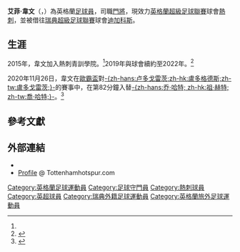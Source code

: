 {{noteTA
| G1 = football
| G2 = EPL
| 1= zh-hans:阿尔菲;zh-hk:艾菲;zh-tw:阿爾菲
| 2= zh-hans:怀特曼;zh-hk:韋文;zh-tw:惠特曼
| 3= zh-cn:代格福什; zh-hk:迪加科斯; zh-tw:代格福什;
}}
{{Infobox football biography
| name = 艾菲·韋文<br />Alfie Whiteman
| image = 
| fullname = Alfie Malik Whiteman<ref>{{cite web |url=https://www.premierleague.com/news/1697050 |title=Premier League clubs publish 2019/20 retained lists |publisher=Premier League |date=2020-06-26 |access-date=2021-03-26}}</ref>
| height = {{convert|1.89|m|ftin|order=flip}}<ref name="soccerway"/>
| birth_date  = {{birth date and age|1998|10|02}}
| birth_place = {{UK}}[[英格蘭|英格蘭]][[倫敦|倫敦]]
| currentclub = [[迪加科斯體育會|迪加科斯]]<br>（由[[托特纳姆热刺足球俱乐部|熱刺]]外借）
| clubnumber = 1<!--41-->
| position = [[門將|門將]] 
| youthyears1 = 2015–
| youthclubs1 = 熱刺
| years1 = 2020–
| clubs1 = [[托特纳姆热刺足球俱乐部|熱刺]]
| caps1 = 0
| goals1 = 0
| years2 = 2021
| clubs2 = →[[迪加科斯體育會|迪加科斯]]
| caps2 = 13
| goals2 = 0
| years3 = 2022–
| clubs3 = →[[迪加科斯體育會|迪加科斯]]
| caps3 = 9
| goals3 = 0
| nationalyears1 = 2013
| nationalteam1 = [[英格蘭16歲以下足球代表隊|英格蘭U16]] 
| nationalcaps1 = 4 | nationalgoals1 = 0
| nationalyears2 = 2013–2015
| nationalteam2 = [[英格蘭17歲以下足球代表隊|英格蘭U17]] 
| nationalcaps2 = 9 | nationalgoals2 = 0
| nationalyears3 = 2015–2016
| nationalteam3 = [[英格蘭18歲以下足球代表隊|英格蘭U18]] 
| nationalcaps3 =  3| nationalgoals3 = 0
| nationalyears4 = 2017
| nationalteam4 = [[英格蘭19歲以下足球代表隊|英格蘭U19]] 
| nationalcaps4 = 1 | nationalgoals4 = 0
| pcupdate = 2022年5月22日
| nationalteam-update = 2020年11月27日
}}

'''艾菲·韋文'''（{{lang-en|Alfie Whiteman}}，{{bd|1998年|10月2日||}}）為英格蘭[[足球員|足球員]]，司職[[門將|門將]]，現效力[[英格蘭超級足球聯賽|英格蘭超級足球聯賽]]球會[[托特纳姆热刺足球俱乐部|熱刺]]，並被借往[[瑞典超級足球聯賽|瑞典超級足球聯賽]]球會[[迪加科斯體育會|迪加科斯]]。

==生涯==
2015年，韋文加入熱刺青訓學院。<ref name="spursprofile"/>2019年與球會續約至2022年。<ref>{{cite web |url=https://www.tottenhamhotspur.com/news/2019/december/new-contract-for-whiteman/ |title=New contract for Whiteman |work=Tottenham Hotspur F.C. |date=2019-12-18 |accessdate=2019-12-29 }}</ref>

2020年11月26日，韋文在[[欧足联欧洲联赛|歐霸盃]]對[[拉茲格勒盧多戈雷茨足球俱樂部|-{zh-hans:卢多戈雷茨;zh-hk:盧多格德斯;zh-tw:盧多戈雷茨;}-]]的賽事中，在第82分鐘入替[[乔·哈特|-{zh-hans:乔·哈特; zh-hk:祖·赫特; zh-tw:喬·哈特;}-]]。<ref>{{cite web |url=https://www.bbc.co.uk/sport/football/55071634 |title=Tottenham Hotspur 4 - 0 Ludogorets Razgrad |work=BBC Sport |date=2020-11-26 |accessdate=2020-11-26 }}</ref>

== 參考文獻 ==
{{reflist|refs=
<ref name="soccerway">{{cite web |url=https://uk.soccerway.com/players/alfie-whiteman/424596/ |title=Soccerway.com Profile |accessdate=2018-02-10}}</ref>
<ref name="spursprofile">{{cite web |url=http://www.tottenhamhotspur.com/development-squad/alfie-whiteman/ |title=Tottenhamhotspur.com Profile |accessdate=2018-02-10}}</ref>
}}

== 外部連結 ==
* {{Soccerway|424596}}
* [http://www.tottenhamhotspur.com/development-squad/alfie-whiteman/ Profile] @ Tottenhamhotspur.com
<!--{{熱刺球員名單}}-->
{{Authority control}}
{{DEFAULTSORT:Whiteman, Alfie}}
[[Category:英格蘭足球運動員|Category:英格蘭足球運動員]]
[[Category:足球守門員|Category:足球守門員]]
[[Category:熱刺球員|Category:熱刺球員]]
[[Category:英超球員|Category:英超球員]]
[[Category:瑞典外籍足球運動員|Category:瑞典外籍足球運動員]]
[[Category:英格蘭旅外足球運動員|Category:英格蘭旅外足球運動員]]